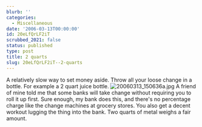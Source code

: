 ```yaml
---
blurb: ''
categories:
  - Miscellaneous
date: '2006-03-13T00:00:00'
id: 20eLfQrLF2iT
scrubbed_2021: false
status: published
type: post
title: 2 quarts
slug: 20eLfQrLF2iT--2-quarts
---
```


A relatively slow way to set money aside. Throw all your loose
change in a bottle. For example a 2 quart juice bottle.
![20060313\_150636a.jpg](http://www.alanwsmith.com/blog/wp-content/uploads/2006/03/20060313_150636a.jpg "20060313_150636a.jpg")
A friend of mine told me that some banks will take change without
requiring you to roll it up first. Sure enough, my bank does this,
and there's no percentage charge like the change machines at
grocery stores. You also get a decent workout lugging the thing
into the bank. Two quarts of metal weighs a fair amount.
